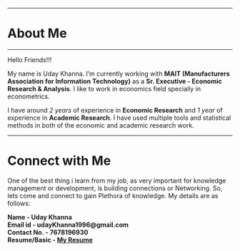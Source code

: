 
---

# About Me

---

Hello Friends!!!

My name is Uday Khanna. I'm currently working with **MAIT (Manufacturers Association for Information Technology)** as a **Sr. Executive - Economic Research & Analysis**. I like to work in economics field specially in econometrics.

I have around *2 years* of experience in **Economic Research** and *1 year* of experience in **Academic Research**. I have used multiple tools and statistical methods in both of the economic and academic research work.

---
# Connect with Me

One of the best thing i learn from my job, as very important for knowledge management or development, is building connections or Networking. So, lets come and connect to gain Plethora of knowledge.
My details are as follows:

**Name - Uday Khanna**<br>
**Email id - udayKhanna1996@gmail.com**<br>
**Contact No. - 7678196930**<br>
**Resume/Basic - [My Resume](https://drive.google.com/file/d/1TFpE9vSTks3QwILNdwYVQOl6eYjZ3xKh/view?usp=sharing)**<br>